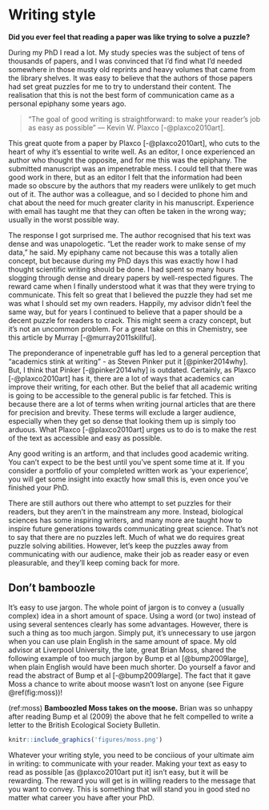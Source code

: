 # Writing style {#style}

**Did you ever feel that reading a paper was like trying to solve a puzzle?**

During my PhD I read a lot. My study species was the subject of tens of thousands of papers, and I was convinced that I'd find what I'd needed somewhere in those musty old reprints and heavy volumes that came from the library shelves. It was easy to believe that the authors of those papers had set great puzzles for me to try to understand their content. The realisation that this is not the best form of communication came as a personal epiphany some years ago.

> “The goal of good writing is straightforward: to make your reader's job as easy as possible” 
> ---  Kevin W. Plaxco [-@plaxco2010art].

This great quote from a paper by Plaxco [-@plaxco2010art], who cuts to the heart of why it’s essential to write well. As an editor, I once experienced an author who thought the opposite, and for me this was the epiphany. The submitted manuscript was an impenetrable mess. I could tell that there was good work in there, but as an editor I felt that the information had been made so obscure by the authors that my readers were unlikely to get much out of it. The author was a colleague, and so I decided to phone him and chat about the need for much greater clarity in his manuscript. Experience with email has taught me that they can often be taken in the wrong way; usually in the worst possible way.

The response I got surprised me. The author recognised that his text was dense and was unapologetic. “Let the reader work to make sense of my data,” he said. My epiphany came not because this was a totally alien concept, but because during my PhD days this was exactly how I had thought scientific writing should be done. I had spent so many hours slogging through dense and dreary papers by well-respected figures. The reward came when I finally understood what it was that they were trying to communicate. This felt so great that I believed the puzzle they had set me was what I should set my own readers. Happily, my advisor didn’t feel the same way, but for years I continued to believe that a paper should be a decent puzzle for readers to crack. This might seem a crazy concept, but it’s not an uncommon problem. For a great take on this in Chemistry, see this article by Murray [-@murray2011skillful].

The preponderance of inpenetrable guff has led to a general perception that "academics stink at writing" - as Steven Pinker put it [@pinker2014why]. But, I think that Pinker [-@pinker2014why] is outdated. Certainly, as Plaxco [-@plaxco2010art] has it, there are a lot of ways that academics can improve their writing, for each other. But the belief that all academic writing is going to be accessible to the general public is far fetched. This is because there are a lot of terms when writing journal articles that are there for precision and brevity. These terms will exclude a larger audience, especially when they get so dense that looking them up is simply too arduous. What Plaxco [-@plaxco2010art] urges us to do is to make the rest of the text as accessible and easy as possible. 

Any good writing is an artform, and that includes good academic writing. You can't expect to be the best until you've spent some time at it. If you consider a portfolio of your completed written work as 'your experience', you will get some insight into exactly how small this is, even once you've finished your PhD.

There are still authors out there who attempt to set puzzles for their readers, but they aren’t in the mainstream any more. Instead, biological sciences has some inspiring writers, and many more are taught how to inspire future generations towards communicating great science. That’s not to say that there are no puzzles left. Much of what we do requires great puzzle solving abilities. However, let’s keep the puzzles away from communicating with our audience, make their job as reader easy or even pleasurable, and they’ll keep coming back for more.

## Don’t bamboozle

It’s easy to use jargon. The whole point of jargon is to convey a (usually complex) idea in a short amount of space. Using a word (or two) instead of using several sentences clearly has some advantages. However, there is such a thing as too much jargon. Simply put, it’s unnecessary to use jargon when you can use plain English in the same amount of space. My old advisor at Liverpool University, the late, great Brian Moss, shared the following example of too much jargon by Bump et al [@bump2009large], when plain English would have been much shorter. Do yourself a favor and read the abstract of Bump et al [-@bump2009large]. The fact that it gave Moss a chance to write about moose wasn’t lost on anyone (see Figure \@ref(fig:moss))!

(ref:moss) **Bamboozled Moss takes on the moose.** Brian was so unhappy after reading Bump et al (2009) the above that he felt compelled to write a letter to the British Ecological Society Bulletin.


```{r moss, echo=FALSE, out.width = '95%', fig.cap="(ref:moss)"}
knitr::include_graphics('figures/moss.png')
```

Whatever your writing style, you need to be conciious of your ultimate aim in writing: to communicate with your reader. Making your text as easy to read as possible [as @plaxco2010art put it] isn't easy, but it will be rewarding. The reward you will get is in willing readers to the message that you want to convey. This is something that will stand you in good sted no matter what career you have after your PhD.
